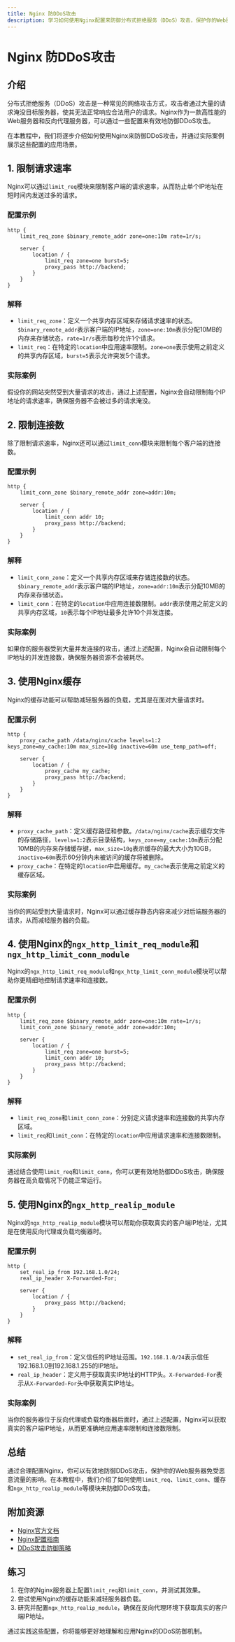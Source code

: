 ```yaml
---
title: Nginx 防DDoS攻击
description: 学习如何使用Nginx配置来防御分布式拒绝服务（DDoS）攻击，保护你的Web服务器免受恶意流量的影响。
---
```


# Nginx 防DDoS攻击

## 介绍

分布式拒绝服务（DDoS）攻击是一种常见的网络攻击方式，攻击者通过大量的请求淹没目标服务器，使其无法正常响应合法用户的请求。Nginx作为一款高性能的Web服务器和反向代理服务器，可以通过一些配置来有效地防御DDoS攻击。

在本教程中，我们将逐步介绍如何使用Nginx来防御DDoS攻击，并通过实际案例展示这些配置的应用场景。

## 1. 限制请求速率

Nginx可以通过`limit_req`模块来限制客户端的请求速率，从而防止单个IP地址在短时间内发送过多的请求。

### 配置示例

```nginx
http {
    limit_req_zone $binary_remote_addr zone=one:10m rate=1r/s;

    server {
        location / {
            limit_req zone=one burst=5;
            proxy_pass http://backend;
        }
    }
}
```

### 解释

- `limit_req_zone`：定义一个共享内存区域来存储请求速率的状态。`$binary_remote_addr`表示客户端的IP地址，`zone=one:10m`表示分配10MB的内存来存储状态，`rate=1r/s`表示每秒允许1个请求。
- `limit_req`：在特定的`location`中应用速率限制。`zone=one`表示使用之前定义的共享内存区域，`burst=5`表示允许突发5个请求。

### 实际案例

假设你的网站突然受到大量请求的攻击，通过上述配置，Nginx会自动限制每个IP地址的请求速率，确保服务器不会被过多的请求淹没。

## 2. 限制连接数

除了限制请求速率，Nginx还可以通过`limit_conn`模块来限制每个客户端的连接数。

### 配置示例

```nginx
http {
    limit_conn_zone $binary_remote_addr zone=addr:10m;

    server {
        location / {
            limit_conn addr 10;
            proxy_pass http://backend;
        }
    }
}
```

### 解释

- `limit_conn_zone`：定义一个共享内存区域来存储连接数的状态。`$binary_remote_addr`表示客户端的IP地址，`zone=addr:10m`表示分配10MB的内存来存储状态。
- `limit_conn`：在特定的`location`中应用连接数限制。`addr`表示使用之前定义的共享内存区域，`10`表示每个IP地址最多允许10个并发连接。

### 实际案例

如果你的服务器受到大量并发连接的攻击，通过上述配置，Nginx会自动限制每个IP地址的并发连接数，确保服务器资源不会被耗尽。

## 3. 使用Nginx缓存

Nginx的缓存功能可以帮助减轻服务器的负载，尤其是在面对大量请求时。

### 配置示例

```nginx
http {
    proxy_cache_path /data/nginx/cache levels=1:2 keys_zone=my_cache:10m max_size=10g inactive=60m use_temp_path=off;

    server {
        location / {
            proxy_cache my_cache;
            proxy_pass http://backend;
        }
    }
}
```

### 解释

- `proxy_cache_path`：定义缓存路径和参数。`/data/nginx/cache`表示缓存文件的存储路径，`levels=1:2`表示目录结构，`keys_zone=my_cache:10m`表示分配10MB的内存来存储缓存键，`max_size=10g`表示缓存的最大大小为10GB，`inactive=60m`表示60分钟内未被访问的缓存将被删除。
- `proxy_cache`：在特定的`location`中启用缓存。`my_cache`表示使用之前定义的缓存区域。

### 实际案例

当你的网站受到大量请求时，Nginx可以通过缓存静态内容来减少对后端服务器的请求，从而减轻服务器的负载。

## 4. 使用Nginx的`ngx_http_limit_req_module`和`ngx_http_limit_conn_module`

Nginx的`ngx_http_limit_req_module`和`ngx_http_limit_conn_module`模块可以帮助你更精细地控制请求速率和连接数。

### 配置示例

```nginx
http {
    limit_req_zone $binary_remote_addr zone=one:10m rate=1r/s;
    limit_conn_zone $binary_remote_addr zone=addr:10m;

    server {
        location / {
            limit_req zone=one burst=5;
            limit_conn addr 10;
            proxy_pass http://backend;
        }
    }
}
```

### 解释

- `limit_req_zone`和`limit_conn_zone`：分别定义请求速率和连接数的共享内存区域。
- `limit_req`和`limit_conn`：在特定的`location`中应用请求速率和连接数限制。

### 实际案例

通过结合使用`limit_req`和`limit_conn`，你可以更有效地防御DDoS攻击，确保服务器在高负载情况下仍能正常运行。

## 5. 使用Nginx的`ngx_http_realip_module`

Nginx的`ngx_http_realip_module`模块可以帮助你获取真实的客户端IP地址，尤其是在使用反向代理或负载均衡器时。

### 配置示例

```nginx
http {
    set_real_ip_from 192.168.1.0/24;
    real_ip_header X-Forwarded-For;

    server {
        location / {
            proxy_pass http://backend;
        }
    }
}
```

### 解释

- `set_real_ip_from`：定义信任的IP地址范围。`192.168.1.0/24`表示信任192.168.1.0到192.168.1.255的IP地址。
- `real_ip_header`：定义用于获取真实IP地址的HTTP头。`X-Forwarded-For`表示从`X-Forwarded-For`头中获取真实IP地址。

### 实际案例

当你的服务器位于反向代理或负载均衡器后面时，通过上述配置，Nginx可以获取真实的客户端IP地址，从而更准确地应用速率限制和连接数限制。

## 总结

通过合理配置Nginx，你可以有效地防御DDoS攻击，保护你的Web服务器免受恶意流量的影响。在本教程中，我们介绍了如何使用`limit_req`、`limit_conn`、缓存和`ngx_http_realip_module`等模块来防御DDoS攻击。

## 附加资源

- [Nginx官方文档](https://nginx.org/en/docs/)
- [Nginx配置指南](https://www.nginx.com/resources/wiki/start/topics/tutorials/config_pitfalls/)
- [DDoS攻击防御策略](https://www.cloudflare.com/learning/ddos/what-is-a-ddos-attack/)

## 练习

1. 在你的Nginx服务器上配置`limit_req`和`limit_conn`，并测试其效果。
2. 尝试使用Nginx的缓存功能来减轻服务器负载。
3. 研究并配置`ngx_http_realip_module`，确保在反向代理环境下获取真实的客户端IP地址。

通过实践这些配置，你将能够更好地理解和应用Nginx的DDoS防御机制。
